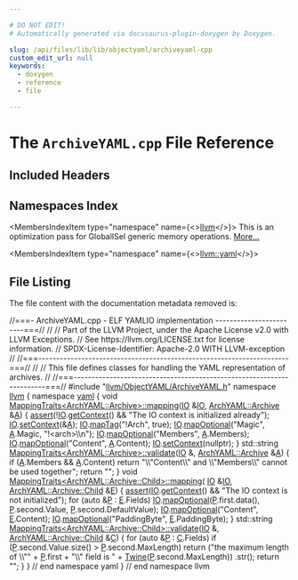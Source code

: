 ```yaml
---

# DO NOT EDIT!
# Automatically generated via docusaurus-plugin-doxygen by Doxygen.

slug: /api/files/lib/lib/objectyaml/archiveyaml-cpp
custom_edit_url: null
keywords:
  - doxygen
  - reference
  - file

---
```





# The `ArchiveYAML.cpp` File Reference

<DoxygenPage pluginConfig={pluginConfig}>



## Included Headers

<IncludesList>
<IncludesListItem
  filePath="llvm/ObjectYAML/ArchiveYAML.h"
  permalink="/docs/api/files/include/include/llvm/include/llvm/objectyaml/archiveyaml-h"
  isLocal="true" />
</IncludesList>

## Namespaces Index

<MembersIndex>

<MembersIndexItem
  type="namespace"
  name={<><a href="/docs/api/namespaces/llvm">llvm</a></>}>
This is an optimization pass for GlobalISel generic memory operations. <a href="/docs/api/namespaces/llvm/#details">More...</a>
</MembersIndexItem>

<MembersIndexItem
  type="namespace"
  name={<><a href="/docs/api/namespaces/llvm/yaml">llvm::yaml</a></>}>
</MembersIndexItem>

</MembersIndex>


## File Listing

The file content with the documentation metadata removed is:

<ProgramListing>

<Link id="l00001" /><CodeLine lineNumber="1"><Highlight kind="comment">//===- ArchiveYAML.cpp - ELF YAMLIO implementation -------------------- ----===//</Highlight><Highlight kind="normal"></Highlight></CodeLine>
<Link id="l00002" /><CodeLine lineNumber="2"><Highlight kind="normal"></Highlight><Highlight kind="comment">//</Highlight><Highlight kind="normal"></Highlight></CodeLine>
<Link id="l00003" /><CodeLine lineNumber="3"><Highlight kind="normal"></Highlight><Highlight kind="comment">// Part of the LLVM Project, under the Apache License v2.0 with LLVM Exceptions.</Highlight><Highlight kind="normal"></Highlight></CodeLine>
<Link id="l00004" /><CodeLine lineNumber="4"><Highlight kind="normal"></Highlight><Highlight kind="comment">// See https://llvm.org/LICENSE.txt for license information.</Highlight><Highlight kind="normal"></Highlight></CodeLine>
<Link id="l00005" /><CodeLine lineNumber="5"><Highlight kind="normal"></Highlight><Highlight kind="comment">// SPDX-License-Identifier: Apache-2.0 WITH LLVM-exception</Highlight><Highlight kind="normal"></Highlight></CodeLine>
<Link id="l00006" /><CodeLine lineNumber="6"><Highlight kind="normal"></Highlight><Highlight kind="comment">//</Highlight><Highlight kind="normal"></Highlight></CodeLine>
<Link id="l00007" /><CodeLine lineNumber="7"><Highlight kind="normal"></Highlight><Highlight kind="comment">//===----------------------------------------------------------------------===//</Highlight><Highlight kind="normal"></Highlight></CodeLine>
<Link id="l00008" /><CodeLine lineNumber="8"><Highlight kind="normal"></Highlight><Highlight kind="comment">//</Highlight><Highlight kind="normal"></Highlight></CodeLine>
<Link id="l00009" /><CodeLine lineNumber="9"><Highlight kind="normal"></Highlight><Highlight kind="comment">// This file defines classes for handling the YAML representation of archives.</Highlight><Highlight kind="normal"></Highlight></CodeLine>
<Link id="l00010" /><CodeLine lineNumber="10"><Highlight kind="normal"></Highlight><Highlight kind="comment">//</Highlight><Highlight kind="normal"></Highlight></CodeLine>
<Link id="l00011" /><CodeLine lineNumber="11"><Highlight kind="normal"></Highlight><Highlight kind="comment">//===----------------------------------------------------------------------===//</Highlight><Highlight kind="normal"></Highlight></CodeLine>
<Link id="l00012" /><CodeLine lineNumber="12"><Highlight kind="normal"></Highlight></CodeLine>
<Link id="l00013" /><CodeLine lineNumber="13"><Highlight kind="normal"></Highlight><Highlight kind="preprocessor">#include &quot;<a href="/docs/api/files/include/include/llvm/include/llvm/objectyaml/archiveyaml-h">llvm/ObjectYAML/ArchiveYAML.h</a>&quot;</Highlight><Highlight kind="normal"></Highlight></CodeLine>
<Link id="l00014" /><CodeLine lineNumber="14"><Highlight kind="normal"></Highlight></CodeLine>
<Link id="l00015" /><CodeLine lineNumber="15"><Highlight kind="normal"></Highlight><Highlight kind="keyword">namespace </Highlight><Highlight kind="normal"><a href="/docs/api/namespaces/llvm">llvm</a> &#123;</Highlight></CodeLine>
<Link id="l00016" /><CodeLine lineNumber="16"><Highlight kind="normal"></Highlight></CodeLine>
<Link id="l00017" /><CodeLine lineNumber="17"><Highlight kind="normal"></Highlight><Highlight kind="keyword">namespace </Highlight><Highlight kind="normal"><a href="/docs/api/namespaces/llvm/yaml">yaml</a> &#123;</Highlight></CodeLine>
<Link id="l00018" /><CodeLine lineNumber="18"><Highlight kind="normal"></Highlight></CodeLine>
<Link id="l00019" /><CodeLine lineNumber="19" lineLink="/docs/api/structs/llvm/yaml/mappingtraits-ca178affa2c5542ad6152857e8646a0e/#a8aa2ce258589aa8cf35e95ac4450547a"><Highlight kind="normal"></Highlight><Highlight kind="keywordtype">void</Highlight><Highlight kind="normal"> <a href="/docs/api/structs/llvm/yaml/mappingtraits">MappingTraits&lt;ArchYAML::Archive&gt;::mapping</a>(<a href="/docs/api/classes/llvm/yaml/io">IO</a> &amp;<a href="/docs/api/classes/llvm/yaml/io">IO</a>, <a href="/docs/api/structs/llvm/archyaml/archive">ArchYAML::Archive</a> &amp;<a href="/docs/api/files/lib/lib/ir/builtingcs-cpp/#a2e38c85003a042421cde1647632d0b72">A</a>) &#123;</Highlight></CodeLine>
<Link id="l00020" /><CodeLine lineNumber="20"><Highlight kind="normal">  <a href="/docs/api/files/lib/lib/target/lib/target/amdgpu/silowercontrolflow-cpp/#a4868c5d81c5ccc98c47aeab6244346a0">assert</a>(!<a href="/docs/api/classes/llvm/yaml/io">IO</a>.<a href="/docs/api/classes/llvm/yaml/io/#a9602206972cc02cc749acfca45487271">getContext</a>() &amp;&amp; </Highlight><Highlight kind="stringliteral">&quot;The IO context is initialized already&quot;</Highlight><Highlight kind="normal">);</Highlight></CodeLine>
<Link id="l00021" /><CodeLine lineNumber="21"><Highlight kind="normal">  <a href="/docs/api/classes/llvm/yaml/io">IO</a>.<a href="/docs/api/classes/llvm/yaml/io/#a13c50e14628f82f4e0853bfef8ebddd1">setContext</a>(&amp;<a href="/docs/api/files/lib/lib/ir/builtingcs-cpp/#a2e38c85003a042421cde1647632d0b72">A</a>);</Highlight></CodeLine>
<Link id="l00022" /><CodeLine lineNumber="22"><Highlight kind="normal">  <a href="/docs/api/classes/llvm/yaml/io">IO</a>.<a href="/docs/api/classes/llvm/yaml/io/#a48aefe64f43e923bdcaddcc2ea3eaf0c">mapTag</a>(</Highlight><Highlight kind="stringliteral">&quot;!Arch&quot;</Highlight><Highlight kind="normal">, </Highlight><Highlight kind="keyword">true</Highlight><Highlight kind="normal">);</Highlight></CodeLine>
<Link id="l00023" /><CodeLine lineNumber="23"><Highlight kind="normal">  <a href="/docs/api/classes/llvm/yaml/io">IO</a>.<a href="/docs/api/classes/llvm/yaml/io/#a27dee5b4ee79b39bc614889a4186bbf5">mapOptional</a>(</Highlight><Highlight kind="stringliteral">&quot;Magic&quot;</Highlight><Highlight kind="normal">, <a href="/docs/api/files/lib/lib/ir/builtingcs-cpp/#a2e38c85003a042421cde1647632d0b72">A</a>.Magic, </Highlight><Highlight kind="stringliteral">&quot;!&lt;arch&gt;\\n&quot;</Highlight><Highlight kind="normal">);</Highlight></CodeLine>
<Link id="l00024" /><CodeLine lineNumber="24"><Highlight kind="normal">  <a href="/docs/api/classes/llvm/yaml/io">IO</a>.<a href="/docs/api/classes/llvm/yaml/io/#a27dee5b4ee79b39bc614889a4186bbf5">mapOptional</a>(</Highlight><Highlight kind="stringliteral">&quot;Members&quot;</Highlight><Highlight kind="normal">, <a href="/docs/api/files/lib/lib/ir/builtingcs-cpp/#a2e38c85003a042421cde1647632d0b72">A</a>.Members);</Highlight></CodeLine>
<Link id="l00025" /><CodeLine lineNumber="25"><Highlight kind="normal">  <a href="/docs/api/classes/llvm/yaml/io">IO</a>.<a href="/docs/api/classes/llvm/yaml/io/#a27dee5b4ee79b39bc614889a4186bbf5">mapOptional</a>(</Highlight><Highlight kind="stringliteral">&quot;Content&quot;</Highlight><Highlight kind="normal">, <a href="/docs/api/files/lib/lib/ir/builtingcs-cpp/#a2e38c85003a042421cde1647632d0b72">A</a>.Content);</Highlight></CodeLine>
<Link id="l00026" /><CodeLine lineNumber="26"><Highlight kind="normal">  <a href="/docs/api/classes/llvm/yaml/io">IO</a>.<a href="/docs/api/classes/llvm/yaml/io/#a13c50e14628f82f4e0853bfef8ebddd1">setContext</a>(</Highlight><Highlight kind="keyword">nullptr</Highlight><Highlight kind="normal">);</Highlight></CodeLine>
<Link id="l00027" /><CodeLine lineNumber="27"><Highlight kind="normal">&#125;</Highlight></CodeLine>
<Link id="l00028" /><CodeLine lineNumber="28"><Highlight kind="normal"></Highlight></CodeLine>
<Link id="l00029" /><CodeLine lineNumber="29" lineLink="/docs/api/structs/llvm/yaml/mappingtraits-ca178affa2c5542ad6152857e8646a0e/#a588f84e3e4031936ea5bacc405c2a0c2"><Highlight kind="normal">std::string <a href="/docs/api/structs/llvm/yaml/mappingtraits">MappingTraits&lt;ArchYAML::Archive&gt;::validate</a>(<a href="/docs/api/classes/llvm/yaml/io">IO</a> &amp;,</Highlight></CodeLine>
<Link id="l00030" /><CodeLine lineNumber="30"><Highlight kind="normal">                                                       <a href="/docs/api/structs/llvm/archyaml/archive">ArchYAML::Archive</a> &amp;<a href="/docs/api/files/lib/lib/ir/builtingcs-cpp/#a2e38c85003a042421cde1647632d0b72">A</a>) &#123;</Highlight></CodeLine>
<Link id="l00031" /><CodeLine lineNumber="31"><Highlight kind="normal">  </Highlight><Highlight kind="keywordflow">if</Highlight><Highlight kind="normal"> (<a href="/docs/api/files/lib/lib/ir/builtingcs-cpp/#a2e38c85003a042421cde1647632d0b72">A</a>.Members &amp;&amp; <a href="/docs/api/files/lib/lib/ir/builtingcs-cpp/#a2e38c85003a042421cde1647632d0b72">A</a>.Content)</Highlight></CodeLine>
<Link id="l00032" /><CodeLine lineNumber="32"><Highlight kind="normal">    </Highlight><Highlight kind="keywordflow">return</Highlight><Highlight kind="normal"> </Highlight><Highlight kind="stringliteral">&quot;\\&quot;Content\\&quot; and \\&quot;Members\\&quot; cannot be used together&quot;</Highlight><Highlight kind="normal">;</Highlight></CodeLine>
<Link id="l00033" /><CodeLine lineNumber="33"><Highlight kind="normal">  </Highlight><Highlight kind="keywordflow">return</Highlight><Highlight kind="normal"> </Highlight><Highlight kind="stringliteral">&quot;&quot;</Highlight><Highlight kind="normal">;</Highlight></CodeLine>
<Link id="l00034" /><CodeLine lineNumber="34"><Highlight kind="normal">&#125;</Highlight></CodeLine>
<Link id="l00035" /><CodeLine lineNumber="35"><Highlight kind="normal"></Highlight></CodeLine>
<Link id="l00036" /><CodeLine lineNumber="36" lineLink="/docs/api/structs/llvm/yaml/mappingtraits-90fa4b4bf1f65b5e4684b9a1c116c7f5/#a97458d286b2cbcb3fdfaab5b757f23c4"><Highlight kind="normal"></Highlight><Highlight kind="keywordtype">void</Highlight><Highlight kind="normal"> <a href="/docs/api/structs/llvm/yaml/mappingtraits">MappingTraits&lt;ArchYAML::Archive::Child&gt;::mapping</a>(</Highlight></CodeLine>
<Link id="l00037" /><CodeLine lineNumber="37"><Highlight kind="normal">    <a href="/docs/api/classes/llvm/yaml/io">IO</a> &amp;<a href="/docs/api/classes/llvm/yaml/io">IO</a>, <a href="/docs/api/structs/llvm/archyaml/archive/child">ArchYAML::Archive::Child</a> &amp;<a href="/docs/api/files/lib/lib/ir/builtingcs-cpp/#abb2b3a60ccc38a28239e19a1646e0c8a">E</a>) &#123;</Highlight></CodeLine>
<Link id="l00038" /><CodeLine lineNumber="38"><Highlight kind="normal">  <a href="/docs/api/files/lib/lib/target/lib/target/amdgpu/silowercontrolflow-cpp/#a4868c5d81c5ccc98c47aeab6244346a0">assert</a>(<a href="/docs/api/classes/llvm/yaml/io">IO</a>.<a href="/docs/api/classes/llvm/yaml/io/#a9602206972cc02cc749acfca45487271">getContext</a>() &amp;&amp; </Highlight><Highlight kind="stringliteral">&quot;The IO context is not initialized&quot;</Highlight><Highlight kind="normal">);</Highlight></CodeLine>
<Link id="l00039" /><CodeLine lineNumber="39"><Highlight kind="normal">  </Highlight><Highlight kind="keywordflow">for</Highlight><Highlight kind="normal"> (</Highlight><Highlight kind="keyword">auto</Highlight><Highlight kind="normal"> &amp;<a href="/docs/api/files/lib/lib/option/option-cpp/#a04665169063c8ca1f2ea96c27fc7c2b2">P</a> : <a href="/docs/api/files/lib/lib/ir/builtingcs-cpp/#abb2b3a60ccc38a28239e19a1646e0c8a">E</a>.Fields)</Highlight></CodeLine>
<Link id="l00040" /><CodeLine lineNumber="40"><Highlight kind="normal">    <a href="/docs/api/classes/llvm/yaml/io">IO</a>.<a href="/docs/api/classes/llvm/yaml/io/#a27dee5b4ee79b39bc614889a4186bbf5">mapOptional</a>(<a href="/docs/api/files/lib/lib/option/option-cpp/#a04665169063c8ca1f2ea96c27fc7c2b2">P</a>.first.data(), <a href="/docs/api/files/lib/lib/option/option-cpp/#a04665169063c8ca1f2ea96c27fc7c2b2">P</a>.second.Value, <a href="/docs/api/files/lib/lib/option/option-cpp/#a04665169063c8ca1f2ea96c27fc7c2b2">P</a>.second.DefaultValue);</Highlight></CodeLine>
<Link id="l00041" /><CodeLine lineNumber="41"><Highlight kind="normal">  <a href="/docs/api/classes/llvm/yaml/io">IO</a>.<a href="/docs/api/classes/llvm/yaml/io/#a27dee5b4ee79b39bc614889a4186bbf5">mapOptional</a>(</Highlight><Highlight kind="stringliteral">&quot;Content&quot;</Highlight><Highlight kind="normal">, <a href="/docs/api/files/lib/lib/ir/builtingcs-cpp/#abb2b3a60ccc38a28239e19a1646e0c8a">E</a>.Content);</Highlight></CodeLine>
<Link id="l00042" /><CodeLine lineNumber="42"><Highlight kind="normal">  <a href="/docs/api/classes/llvm/yaml/io">IO</a>.<a href="/docs/api/classes/llvm/yaml/io/#a27dee5b4ee79b39bc614889a4186bbf5">mapOptional</a>(</Highlight><Highlight kind="stringliteral">&quot;PaddingByte&quot;</Highlight><Highlight kind="normal">, <a href="/docs/api/files/lib/lib/ir/builtingcs-cpp/#abb2b3a60ccc38a28239e19a1646e0c8a">E</a>.PaddingByte);</Highlight></CodeLine>
<Link id="l00043" /><CodeLine lineNumber="43"><Highlight kind="normal">&#125;</Highlight></CodeLine>
<Link id="l00044" /><CodeLine lineNumber="44"><Highlight kind="normal"></Highlight></CodeLine>
<Link id="l00045" /><CodeLine lineNumber="45"><Highlight kind="normal">std::string</Highlight></CodeLine>
<Link id="l00046" /><CodeLine lineNumber="46" lineLink="/docs/api/structs/llvm/yaml/mappingtraits-90fa4b4bf1f65b5e4684b9a1c116c7f5/#acbb17ab0e84d95cfa91b473a5ca86323"><Highlight kind="normal"><a href="/docs/api/structs/llvm/yaml/mappingtraits">MappingTraits&lt;ArchYAML::Archive::Child&gt;::validate</a>(<a href="/docs/api/classes/llvm/yaml/io">IO</a> &amp;,</Highlight></CodeLine>
<Link id="l00047" /><CodeLine lineNumber="47"><Highlight kind="normal">                                                  <a href="/docs/api/structs/llvm/archyaml/archive/child">ArchYAML::Archive::Child</a> &amp;<a href="/docs/api/namespaces/llvm/callingconv/#ac6aa1387c4375260e2468eb5a77fdb4cafd841a49aec1539bc88abc8ff9e170fb">C</a>) &#123;</Highlight></CodeLine>
<Link id="l00048" /><CodeLine lineNumber="48"><Highlight kind="normal">  </Highlight><Highlight kind="keywordflow">for</Highlight><Highlight kind="normal"> (</Highlight><Highlight kind="keyword">auto</Highlight><Highlight kind="normal"> &amp;<a href="/docs/api/files/lib/lib/option/option-cpp/#a04665169063c8ca1f2ea96c27fc7c2b2">P</a> : <a href="/docs/api/namespaces/llvm/callingconv/#ac6aa1387c4375260e2468eb5a77fdb4cafd841a49aec1539bc88abc8ff9e170fb">C</a>.Fields)</Highlight></CodeLine>
<Link id="l00049" /><CodeLine lineNumber="49"><Highlight kind="normal">    </Highlight><Highlight kind="keywordflow">if</Highlight><Highlight kind="normal"> (<a href="/docs/api/files/lib/lib/option/option-cpp/#a04665169063c8ca1f2ea96c27fc7c2b2">P</a>.second.Value.size() &gt; <a href="/docs/api/files/lib/lib/option/option-cpp/#a04665169063c8ca1f2ea96c27fc7c2b2">P</a>.second.MaxLength)</Highlight></CodeLine>
<Link id="l00050" /><CodeLine lineNumber="50"><Highlight kind="normal">      </Highlight><Highlight kind="keywordflow">return</Highlight><Highlight kind="normal"> (</Highlight><Highlight kind="stringliteral">&quot;the maximum length of \\&quot;&quot;</Highlight><Highlight kind="normal"> + <a href="/docs/api/files/lib/lib/option/option-cpp/#a04665169063c8ca1f2ea96c27fc7c2b2">P</a>.first + </Highlight><Highlight kind="stringliteral">&quot;\\&quot; field is &quot;</Highlight><Highlight kind="normal"> +</Highlight></CodeLine>
<Link id="l00051" /><CodeLine lineNumber="51"><Highlight kind="normal">              <a href="/docs/api/classes/llvm/twine">Twine</a>(<a href="/docs/api/files/lib/lib/option/option-cpp/#a04665169063c8ca1f2ea96c27fc7c2b2">P</a>.second.MaxLength))</Highlight></CodeLine>
<Link id="l00052" /><CodeLine lineNumber="52"><Highlight kind="normal">          .str();</Highlight></CodeLine>
<Link id="l00053" /><CodeLine lineNumber="53"><Highlight kind="normal">  </Highlight><Highlight kind="keywordflow">return</Highlight><Highlight kind="normal"> </Highlight><Highlight kind="stringliteral">&quot;&quot;</Highlight><Highlight kind="normal">;</Highlight></CodeLine>
<Link id="l00054" /><CodeLine lineNumber="54"><Highlight kind="normal">&#125;</Highlight></CodeLine>
<Link id="l00055" /><CodeLine lineNumber="55"><Highlight kind="normal"></Highlight></CodeLine>
<Link id="l00056" /><CodeLine lineNumber="56"><Highlight kind="normal">&#125; </Highlight><Highlight kind="comment">// end namespace yaml</Highlight><Highlight kind="normal"></Highlight></CodeLine>
<Link id="l00057" /><CodeLine lineNumber="57"><Highlight kind="normal"></Highlight></CodeLine>
<Link id="l00058" /><CodeLine lineNumber="58"><Highlight kind="normal">&#125; </Highlight><Highlight kind="comment">// end namespace llvm</Highlight><Highlight kind="normal"></Highlight></CodeLine>

</ProgramListing>


</DoxygenPage>
